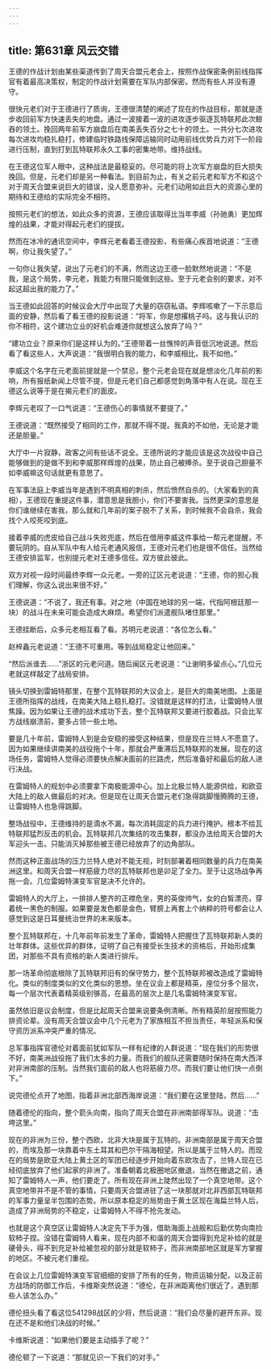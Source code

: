 ```yaml
---
---
---
```

title: 第631章 风云交错
---



王德的作战计划由某些渠道传到了周天合盟元老会上，按照作战保密条例前线指挥官有着最高决策权，制定的作战计划需要在军队内部保密。然而有些人并没有遵守。

很快元老们对于王德进行了质询，王德很清楚的阐述了现在的作战目标，那就是逐步收回前军方快速丢失的地盘。通过一波接着一波的进攻逐步驱逐瓦特联邦此次鲸吞的领土。挽回两年前军方崩盘后在南美丢失百分之七十的领土。一共分七次进攻每次进攻均稳扎稳打，修建临时铁路线保障运输同时动用前线优势兵力对下一阶段进行压制，直到打到瓦特联邦永久工事的密集地带。维持战线。

在王德这位军人眼中，这种战法是最稳妥的。尽可能的将上次军方崩盘的巨大损失挽回。但是，元老们却是另一种看法。到目前为止，有关之前元老和军方不和这个对于周天合盟来说巨大的错误，没人愿意弥补。元老们动用如此巨大的资源心里的期待和王德给的实际完全不相符。

按照元老们的想法，如此众多的资源，王德应该取得比当年李威（孙驰勇）更加辉煌的战果，才能对得起元老们的提拔。

然而在冰冷的通讯空间中，李辉元老看着王德投影，有些痛心疾首地说道：“王德啊，你让我失望了。”

一句你让我失望，说出了元老们的不满，然而这边王德一脸默然地说道：“不是我，是这个局势，李元老，我能力有限只能做到这些。至于元老会别的要求，对不起这超出我的能力了。”

当王德如此回答的时候议会大厅中出现了大量的窃窃私语。李辉咳嗽了一下示意后面的安静，然后看了看王德的投影说道：“将军，你是想撂桃子吗。这与我认识的你不相符，这个建功立业的好机会难道你就想这么放弃了吗？”

“建功立业？原来你们是这样认为的。”王德带着一丝憔悴的声音低沉地说道。然后看了看这些人，大声说道：“我很明白我的能力，和李威相比，我不如他。”

李威这个名字在元老面前提就是一个禁忌，整个元老会现在就是想淡化几年前的影响，所有报纸新闻上尽管不提，但是元老们自己都感觉到角落中有人在说。现在王德这么说等于是在揭元老们的面皮。

李辉元老叹了一口气说道：“王德伤心的事情就不要提了。”

王德说道：“既然接受了相同的工作，那就不得不提。我真的不如他，无论是才能还是胆量。”

大厅中一片寂静，政客之间有些话不说全。王德所说的才能应该是这次战役中自己能够做到的是做不到和李威那样辉煌的战果，防止自己被捧杀。至于说自己胆量不如李威嘛这句话就更有意思了。

在军事法庭上李威当年是遇到不明真相的刺杀，然后愤然自杀的。（大家看到的真相），王德现在重提这件事，潜意思是我胆小，你们不要害我。当然更深的意思是你们谁继续在害我，那么就和几年前的案子脱不了关系，到时候我不会自杀，我会找个人咬死咬到底。

接着李威的虎皮给自己战斗失败兜底，然后在借用李威这件事给一帮元老提醒，不要玩阴的。自从军队中有人给元老通风报信，王德对元老们也是很不信任。当然给王德安排监军，也别提元老对王德多信任。双方彼此彼此。

双方对视一段时间最终李辉一众元老。一旁的辽区元老说道：“王德，你的担心我们理解，你这么说出来很不好。”

王德说道：“不说了，我还有事。对之地（中国在地球的另一端，代指阿根廷那一块）的战斗在未来可能会造成大麻烦。希望你们派遣舰队堵住那里。”

王德挂断后，众多元老相互看了看。苏明元老说道：“各位怎么看。”

赵梓鑫元老说道：“王德不可重用。等到战局稳定让他回来。”

“然后派谁去……”浙区的元老问道。随后闽区元老说道：“让谢明多留点心。”几位元老就这样敲定了战局安排。

镜头切换到雷姆特那里，在整个瓦特联邦的大议会上，是巨大的南美地图。上面是王德所指挥的战线，在南美大陆上稳扎稳打。没错就是这样的打法，让雷姆特人很焦躁。因为如果让王德的战术成功下去，整个瓦特联邦又要进行胶着战。只会比军方战线崩溃前，要多占领一些土地。

要是几十年前，雷姆特人到是会安稳的接受这种结果，但是现在兰特人不愿意了。因为如果继续讲南美的战役拖个十年，那就会严重滞后瓦特联邦的发展。现在的这场任务，雷姆特人觉得必须要快点解决面前的拦路虎，然后准备好和最后的敌人进行决战。

在雷姆特人的规划中必须要拿下南极能源中心。加上北极兰特人能源供给，和欧亚大陆上的敌人做最后的对决。但是现在让周天合盟元老们急得跳脚慢腾腾的王德，让雷姆特人也急得跳脚。

整场战役中，王德维持的是滴水不漏，每次消耗固定的兵力进行掩护。根本不给瓦特联邦猛烈反击的机会。瓦特联邦几次集结的攻击集群，都没办法给周天合盟的大军迎头一击。只能消灭掉那些被王德已经放弃了的边角部队。

然而这种正面战场的压力兰特人绝对不能无视，时刻部署着相同数量的兵力在南美洲这里。和周天合盟一样筋疲力尽的瓦特联邦也是卯足了全力。至于让这场战争再拖一会。几位雷姆特演变军官是决不允许的。

雷姆特人的大厅上，一排排人整齐的正襟危坐，男的英俊帅气，女的白皙漂亮，穿着统一黑色的制服。如果要是发色都是金色，臂膀上再套上个纳粹的符号都会让人感觉到这是日耳曼统治世界的未来版本。

整个瓦特联邦在，十几年前年前发生了革命，雷姆特人把握住了瓦特联邦新人类的壮年群体。这些优异的群体，证明了自己有接受长生技术的资格后，开始形成集团，对那些不具有资格的新人类进行排斥。

那一场革命彻底根除了瓦特联邦旧有的保守势力，整个瓦特联邦被改造成了雷姆特化。类似的制度类似的文化类似的思想。坐在议会上都是精英，座位分多个层次，每一个层次代表着精英级别够高，在最高的层次上是几名雷姆特演变军官。

虽然依旧是议会制度，但是比起周天合盟来说要条例清晰。所有精英阶层按照能力排资论辈。没有周天合盟议会中几个元老为了家族相互不担当责任，年轻派系和保守资历派系冲突严重的情况。

总军事指挥官德伦对着面前犹如军队一样有纪律的人群说道：“现在我们的形势很不好，南美洲战役拖了我们太多的力量。而我们的舰队还需要随时保持在南大西洋对非洲南部的压制。当然我们面前的敌人也将筋疲力尽。而我们要让他们快一点倒下。”

说完德伦点开了地图，指着非洲北部西海岸说道：“我们要在这里登陆，然后……”

随着德伦的指向，整个箭头向南，指向了周天合盟在非洲南部得军队。说道：“击垮这里。”

现在的非洲为三份，整个西欧，北非大块是属于瓦特的。非洲南部是属于周天合盟的，而埃及那一块靠着中东土耳其和巴尔干隔海相望。所以是属于兰特人的。而现在的局势是欧亚大陆上黄土区的军团已经逐步开始向着东欧攻击了，兰特人现在已经彻底放弃了他们起家的非洲了。准备朝着北极圈地区撤退，当然在撤退之前，通知了雷姆特人一声，他们要走了。所有现在非洲上陡然出现了一个真空地带。这个真空地带并不是不管的事情，只要周天合盟进驻了这一块那就对北非西部瓦特联邦的军事力量呈半包围的态势。所以原本稳定的局势由于黄土区现在海扁兰特人后，造成了非洲局势的不稳定，让雷姆特人不得不抢先发动。

也就是这个真空区让雷姆特人决定先下手为强，借助海面上战舰和后勤优势向南捡软柿子捏。没错在雷姆特人看来，现在内部不和谐的周天合盟得到充足补给的就是硬骨头，得不到充足补给被忽视的部分就是软柿子，而非洲南部地区就是军方掌握的地区。不被元老们重视。

在会议上几位雷姆特演变军官细细的安排了所有的任务，物资运输分配，以及正前方战场的防御工作后，卡维斯突然说道：“德伦，在非洲距离他们很近了，遇到那些人该怎么办。”

德伦扭头看了看这位541298战区的少将，然后说道：“我们会尽量的避开东非。现在还不是和他们决战的时候。”

卡维斯说道：“如果他们要是主动插手了呢？”

德伦顿了一下说道：“那就见识一下我们的对手。”